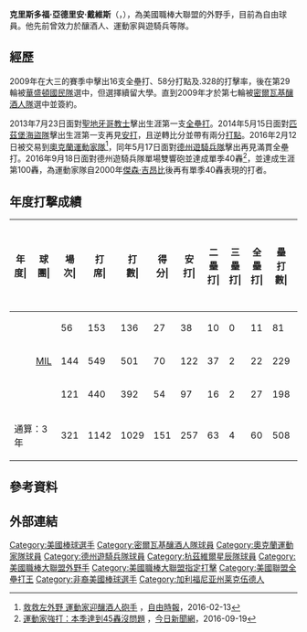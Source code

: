 {{Infobox baseball biography
| name        = 克里斯·戴維斯<br />Khris Davis
| image       = Khris Davis (36608852231).jpg
| image_size  = 
| caption     = 2017年的戴維斯
| team        = 自由球員
| number      = 
| position    = [[外野手|外野手]]/[[指定打擊|指定打擊]]
| birth_date  = {{birth date and age|mf=yes|1987|12|21}}
| birth_place = {{USA}}[[加利福尼亞州|加利福尼亞州]][[萊克伍德_(加利福尼亞州)|萊克伍德]]
| bats        = 右
| throws      = 右
| debutleague = 美國職棒大聯盟
| debutdate   = 4月1日
| debutyear   = 2013年
| debutteam   = 密爾瓦基釀酒人
| statyear    = 2021年球季
| statleague  = 美國職棒大聯盟
| stat1label  = [[打擊率|打擊率]]
| stat1value  = .242
| stat2label  = [[全壘打|全壘打]]
| stat2value  = 221
| stat3label  = [[打點|打點]]
| stat3value  = 590
| stat4label  = [[盜壘|盜壘]]
| stat4value  = 
| teams =
* [[密爾瓦基釀酒人|密爾瓦基釀酒人]] ({{mlby|2013}}–{{mlby|2015}})
* [[奧克蘭運動家|奧克蘭運動家]] ({{mlby|2016}}–{{mlby|2020}})
* [[德克薩斯遊騎兵_(棒球)|德州遊騎兵]] ({{mlby|2021}})
* [[奧克蘭運動家|奧克蘭運動家]] ({{mlby|2021}})
|highlights=
* 埃德加·馬丁尼茲獎 (2018)
* [[美國職棒大聯盟全壘打王|大聯盟全壘打王]] (2018)
}}

''' ​克里斯多福·亞德里安·戴維斯 '''（{{lang-en|Khristopher Adrian Davis}}，{{bd|1987年|12月21日}}），為美國職棒大聯盟的外野手，目前為自由球員。他先前曾效力於釀酒人、運動家與遊騎兵等隊。


==經歷==
2009年在大三的賽季中擊出16支全壘打、58分打點及.328的打擊率，後在第29輪被[[華盛頓國民隊|華盛頓國民隊]]選中，但選擇續留大學。直到2009年才於第七輪被[[密爾瓦基釀酒人隊|密爾瓦基釀酒人隊]]選中並簽約。

2013年7月23日面對[[聖地牙哥教士|聖地牙哥教士]]擊出生涯第一支[[全壘打|全壘打]]。2014年5月15日面對[[匹茲堡海盜隊|匹茲堡海盜隊]]擊出生涯第一支再見[[安打|安打]]，且逆轉比分並帶有兩分[[打點|打點]]。2016年2月12日被交易到[[奧克蘭運動家隊|奧克蘭運動家隊]]<ref>[http://sports.ltn.com.tw/news/breakingnews/1601327 救救左外野 運動家迎釀酒人砲手] {{Wayback|url=http://sports.ltn.com.tw/news/breakingnews/1601327 |date=20201107011329 }}，[[自由時報|自由時報]]，2016-02-13</ref>，同年5月17日面對[[德克薩斯遊騎兵_(棒球)|德州遊騎兵隊]]擊出再見滿貫全壘打。2016年9月18日面對德州遊騎兵隊單場雙響砲並達成單季40轟<ref>[http://www.nownews.com/n/2016/09/19/2242918 運動家強打：本季達到45轟沒問題] {{Wayback|url=http://www.nownews.com/n/2016/09/19/2242918 |date=20170227062309 }}，[[今日新聞網|今日新聞網]]，2016-09-19</ref>，並達成生涯第100轟，為運動家隊自2000年[[傑森·吉昂比|傑森·吉昂比]]後再有單季40轟表現的打者。


== 年度打撃成績 ==
{| class="wikitable" style="text-align:center; font-size:small"
|-bgcolor="#efefef"
!年度|!!球團|!!場次|!!打<br>席|!!打<br>數|!!得分|!!安打|!!二<br>壘<br>打|!!三<br>壘<br>打|!!全<br>壘<br>打|!!壘<br>打<br>數|!!打點|!!盜壘|!!盜<br>壘<br>失<br>敗|!!犧<br>牲<br>打|!!高<br>飛<br>犧<br>牲<br>打|!!保送|!!敬遠|!!觸身|!!三振|!!雙殺|!!打<br>擊<br>率|!!上<br>壘<br>率|!!長<br>打<br>率|!!OPS
|-
|style="text-align: center;"|{{by2|2013}}
|rowspan="3" style="text-align: center;"|[[密爾瓦基釀酒人隊|MIL]]
|56||153||136||27||38||10||0||11||81||27||3||0||0||1||11||0||5||34||4||.279||.353||.596||.949
|-
|style="text-align: center;"|{{by2|2014}}
|144||549||501||70||122||37||2||22||229||69||4||1||0||6||32||0||10||122||13||.244||.299||.457||.756
|-
|style="text-align: center;"|{{by2|2015}}
|121||440||392||54||97||16||2||27||198||66||6||2||0||3||44||1||1||122||9||.247||.323||.505||.828
|-
!colspan="2"|通算：3年
|321||1142||1029||151||257||63||4||60||508||162||13||3||0||10||87||1||16||278||26||.250||.315||.494||.809
|}


==參考資料==
{{Reflist}}


== 外部連結 ==
{{Commons category|Khris Davis}}
{{Baseballstats|mlb=501981|espn=31478|br=d/daviskh01|fangraphs=9112|cube=Khris-Davis|brm=davis-001khr}}
{{台灣棒球維基館|Khris_Davis}}

{{美國聯盟全壘打王}}
{{Edgar Martínez Award}}
{{Authority control}}

{{DEFAULTSORT:Davis, Khris}}
[[Category:美國棒球選手|Category:美國棒球選手]]
[[Category:密爾瓦基釀酒人隊球員|Category:密爾瓦基釀酒人隊球員]]
[[Category:奧克蘭運動家隊球員|Category:奧克蘭運動家隊球員]]
[[Category:德州遊騎兵隊球員|Category:德州遊騎兵隊球員]]
[[Category:杭茲維爾星辰隊球員|Category:杭茲維爾星辰隊球員]]
[[Category:美國職棒大聯盟外野手|Category:美國職棒大聯盟外野手]]
[[Category:美國職棒大聯盟指定打擊|Category:美國職棒大聯盟指定打擊]]
[[Category:美國聯盟全壘打王|Category:美國聯盟全壘打王]]
[[Category:非裔美國棒球選手|Category:非裔美國棒球選手]]
[[Category:加利福尼亚州莱克伍德人|Category:加利福尼亚州莱克伍德人]]